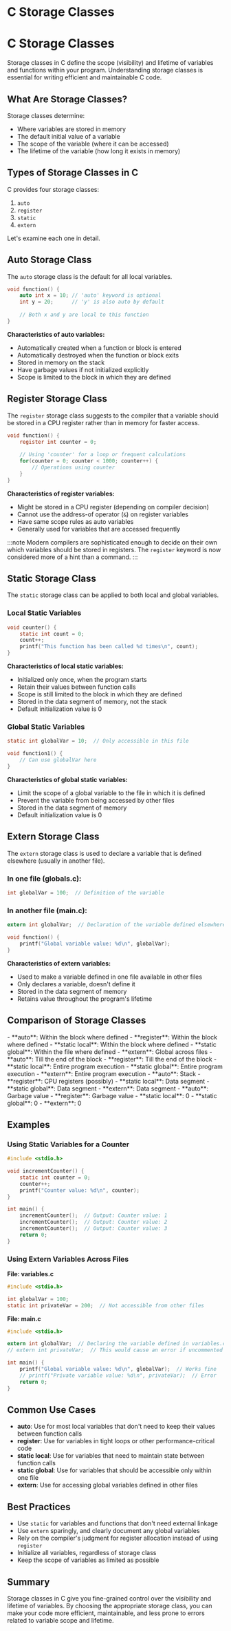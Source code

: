 
# C Storage Classes


# C Storage Classes

Storage classes in C define the scope (visibility) and lifetime of variables and functions within your program. Understanding storage classes is essential for writing efficient and maintainable C code.

## What Are Storage Classes?

Storage classes determine:
- Where variables are stored in memory
- The default initial value of a variable
- The scope of the variable (where it can be accessed)
- The lifetime of the variable (how long it exists in memory)

## Types of Storage Classes in C

C provides four storage classes:

1. `auto`
2. `register`
3. `static`
4. `extern`

Let's examine each one in detail.

## Auto Storage Class

The `auto` storage class is the default for all local variables.

```c
void function() {
    auto int x = 10; // 'auto' keyword is optional
    int y = 20;      // 'y' is also auto by default
    
    // Both x and y are local to this function
}
```

**Characteristics of auto variables:**
- Automatically created when a function or block is entered
- Automatically destroyed when the function or block exits
- Stored in memory on the stack
- Have garbage values if not initialized explicitly
- Scope is limited to the block in which they are defined

## Register Storage Class

The `register` storage class suggests to the compiler that a variable should be stored in a CPU register rather than in memory for faster access.

```c
void function() {
    register int counter = 0;
    
    // Using 'counter' for a loop or frequent calculations
    for(counter = 0; counter < 1000; counter++) {
        // Operations using counter
    }
}
```

**Characteristics of register variables:**
- Might be stored in a CPU register (depending on compiler decision)
- Cannot use the address-of operator (`&`) on register variables
- Have same scope rules as auto variables
- Generally used for variables that are accessed frequently

:::note
Modern compilers are sophisticated enough to decide on their own which variables should be stored in registers. The `register` keyword is now considered more of a hint than a command.
:::

## Static Storage Class

The `static` storage class can be applied to both local and global variables.

### Local Static Variables

```c
void counter() {
    static int count = 0;
    count++;
    printf("This function has been called %d times\n", count);
}
```

**Characteristics of local static variables:**
- Initialized only once, when the program starts
- Retain their values between function calls
- Scope is still limited to the block in which they are defined
- Stored in the data segment of memory, not the stack
- Default initialization value is 0

### Global Static Variables

```c
static int globalVar = 10;  // Only accessible in this file

void function1() {
    // Can use globalVar here
}
```

**Characteristics of global static variables:**
- Limit the scope of a global variable to the file in which it is defined
- Prevent the variable from being accessed by other files
- Stored in the data segment of memory
- Default initialization value is 0

## Extern Storage Class

The `extern` storage class is used to declare a variable that is defined elsewhere (usually in another file).

### In one file (globals.c):
```c
int globalVar = 100;  // Definition of the variable
```

### In another file (main.c):
```c
extern int globalVar;  // Declaration of the variable defined elsewhere

void function() {
    printf("Global variable value: %d\n", globalVar);
}
```

**Characteristics of extern variables:**
- Used to make a variable defined in one file available in other files
- Only declares a variable, doesn't define it
- Stored in the data segment of memory
- Retains value throughout the program's lifetime

## Comparison of Storage Classes

<Tabs>
    <TabItem value="scope" label="Scope" default>
        - **auto**: Within the block where defined
        - **register**: Within the block where defined
        - **static local**: Within the block where defined
        - **static global**: Within the file where defined
        - **extern**: Global across files
    </TabItem>
    <TabItem value="lifetime" label="Lifetime">
        - **auto**: Till the end of the block
        - **register**: Till the end of the block
        - **static local**: Entire program execution
        - **static global**: Entire program execution
        - **extern**: Entire program execution
    </TabItem>
    <TabItem value="storage" label="Storage Location">
        - **auto**: Stack
        - **register**: CPU registers (possibly)
        - **static local**: Data segment
        - **static global**: Data segment
        - **extern**: Data segment
    </TabItem>
    <TabItem value="default" label="Default Value">
        - **auto**: Garbage value
        - **register**: Garbage value
        - **static local**: 0
        - **static global**: 0
        - **extern**: 0
    </TabItem>
</Tabs>

## Examples

### Using Static Variables for a Counter

```c
#include <stdio.h>

void incrementCounter() {
    static int counter = 0;
    counter++;
    printf("Counter value: %d\n", counter);
}

int main() {
    incrementCounter();  // Output: Counter value: 1
    incrementCounter();  // Output: Counter value: 2
    incrementCounter();  // Output: Counter value: 3
    return 0;
}
```

### Using Extern Variables Across Files

**File: variables.c**
```c
#include <stdio.h>

int globalVar = 100;
static int privateVar = 200;  // Not accessible from other files
```

**File: main.c**
```c
#include <stdio.h>

extern int globalVar;  // Declaring the variable defined in variables.c
// extern int privateVar;  // This would cause an error if uncommented

int main() {
    printf("Global variable value: %d\n", globalVar);  // Works fine
    // printf("Private variable value: %d\n", privateVar);  // Error
    return 0;
}
```

## Common Use Cases

- **auto**: Use for most local variables that don't need to keep their values between function calls
- **register**: Use for variables in tight loops or other performance-critical code
- **static local**: Use for variables that need to maintain state between function calls
- **static global**: Use for variables that should be accessible only within one file
- **extern**: Use for accessing global variables defined in other files

## Best Practices

- Use `static` for variables and functions that don't need external linkage
- Use `extern` sparingly, and clearly document any global variables
- Rely on the compiler's judgment for register allocation instead of using `register`
- Initialize all variables, regardless of storage class
- Keep the scope of variables as limited as possible

## Summary

Storage classes in C give you fine-grained control over the visibility and lifetime of variables. By choosing the appropriate storage class, you can make your code more efficient, maintainable, and less prone to errors related to variable scope and lifetime.
